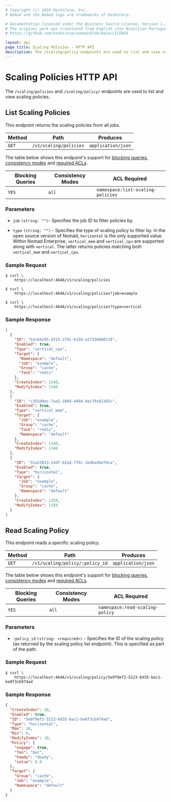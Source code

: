 ```yaml
---
# Copyright (c) 2024 HashiCorp, Inc.
# Nomad and the Nomad logo are trademarks of HashiCorp.

# Documentation licensed under the Business Source License, Version 1.1.
# The original work was translated from English into Brazilian Portuguese.
# https://github.com/hashicorp/nomad/blob/main/LICENSE

layout: api
page_title: Scaling Policies - HTTP API
description: The /scaling/policy endpoints are used to list and view scaling policies.
---
```


# Scaling Policies HTTP API

The `/scaling/policies` and `/scaling/policy/` endpoints are used to list and view scaling policies.

## List Scaling Policies

This endpoint returns the scaling policies from all jobs.

| Method | Path                | Produces           |
| ------ | ------------------- | ------------------ |
| `GET`  | `/v1/scaling/policies` | `application/json` |

The table below shows this endpoint's support for
[blocking queries](/nomad/api-docs#blocking-queries), [consistency modes](/nomad/api-docs#consistency-modes) and
[required ACLs](/nomad/api-docs#acls).

| Blocking Queries | Consistency Modes | ACL Required                      |
| ---------------- | ----------------- | --------------------------------- |
| `YES`            | `all`             | `namespace:list-scaling-policies` |

### Parameters

- `job` `(string: "")`- Specifies the job ID to filter policies by.

- `type` `(string: "")` - Specifies the type of scaling policy to filter by. In
  the open source version of Nomad, `horizontal` is the only supported value.
  Within Nomad Enterprise, `vertical_mem` and `vertical_cpu` are supported along
  with `vertical`. The latter returns policies matching both `vertical_mem` and
  `vertical_cpu`.

### Sample Request

```shell-session
$ curl \
    https://localhost:4646/v1/scaling/policies
```

```shell-session
$ curl \
    https://localhost:4646/v1/scaling/policies?job=example
```

```shell-session
$ curl \
    https://localhost:4646/v1/scaling/policies?type=vertical
```

### Sample Response

```json
[
  {
    "ID": "b2c64295-4315-2fdc-6158-a27156808729",
    "Enabled": true,
    "Type": "vertical_cpu",
    "Target": {
      "Namespace": "default",
      "Job": "example",
      "Group": "cache",
      "Task": "redis"
    },
    "CreateIndex": 1340,
    "ModifyIndex": 1340
  },
  {
    "ID": "c355d0ec-7aa1-2604-449d-4ec79c813d2c",
    "Enabled": true,
    "Type": "vertical_mem",
    "Target": {
      "Job": "example",
      "Group": "cache",
      "Task": "redis",
      "Namespace": "default"
    },
    "CreateIndex": 1340,
    "ModifyIndex": 1340
  },
  {
    "ID": "31a53813-24df-b2ad-77dc-1b4bad4e7dca",
    "Enabled": true,
    "Type": "horizontal",
    "Target": {
      "Job": "example",
      "Group": "cache",
      "Namespace": "default"
    },
    "CreateIndex": 1358,
    "ModifyIndex": 1358
  }
]
```

## Read Scaling Policy

This endpoint reads a specific scaling policy.

| Method | Path                         | Produces           |
| ------ | ---------------------------- | ------------------ |
| `GET`  | `/v1/scaling/policy/:policy_id` | `application/json` |

The table below shows this endpoint's support for
[blocking queries](/nomad/api-docs#blocking-queries), [consistency modes](/nomad/api-docs#consistency-modes) and
[required ACLs](/nomad/api-docs#acls).

| Blocking Queries | Consistency Modes | ACL Required                    |
| ---------------- | ----------------- | ------------------------------- |
| `YES`            | `all`             | `namespace:read-scaling-policy` |

### Parameters

- `:policy_id` `(string: <required>)` - Specifies the ID of the scaling policy (as returned
  by the scaling policy list endpoint). This is specified as part of the path.

### Sample Request

```shell-session
$ curl \
    https://localhost:4646/v1/scaling/policy/5e9f9ef2-5223-6d35-bac1-be0f3cb974ad
```

### Sample Response

```json
{
  "CreateIndex": 10,
  "Enabled": true,
  "ID": "5e9f9ef2-5223-6d35-bac1-be0f3cb974ad",
  "Type": "horizontal",
  "Max": 10,
  "Min": 0,
  "ModifyIndex": 10,
  "Policy": {
    "engage": true,
    "foo": "bar",
    "howdy": "doody",
    "value": 6.0
  },
  "Target": {
    "Group": "cache",
    "Job": "example",
    "Namespace": "default"
  }
}
```
